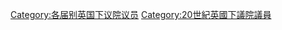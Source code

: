 {{United Kingdom MPs by Parliament header|46}}
[[Category:各届别英国下议院议员|Category:各届别英国下议院议员]]
[[Category:20世紀英國下議院議員|Category:20世紀英國下議院議員]]